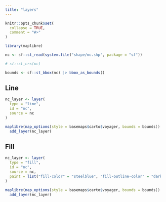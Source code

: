 ```yaml
---
title: "layers"
---
```


```r
knitr::opts_chunk$set(
  collapse = TRUE,
  comment = "#>"
)
```

```r
library(maplibre)
```

```r
nc <- sf::st_read(system.file("shape/nc.shp", package = "sf"))

# sf::st_crs(nc)

bounds <- sf::st_bbox(nc) |> bbox_as_bounds()
```

## Line

```r
nc_layer <- layer(
  type = "line",
  id = "nc",
  source = nc
)

maplibre(map_options(style = basemaps$carto$voyager, bounds = bounds)) |>
  add_layer(nc_layer)
```

## Fill

```r
nc_layer <- layer(
  type = "fill",
  id = "nc",
  source = nc,
  paint = list("fill-color" = "steelblue", "fill-outline-color" = "darkred")
)

maplibre(map_options(style = basemaps$carto$voyager, bounds = bounds)) |>
  add_layer(nc_layer)
```
